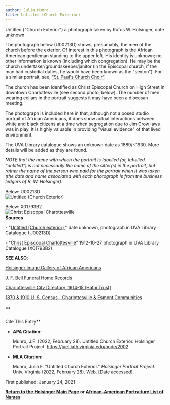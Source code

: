 ```yaml
---
author: Julia Munro
title: Untitled (Church Exterior)
---
```

Untitled ("Church Exterior") a photograph taken by Rufus W. Holsinger, date unknown.

The photograph below (U00213D) shows, presumably, the men of the church before the exterior. Of interest in this photograph is the African American gentleman standing to the upper left. His identity is unknown; no other information is known (including which congregation). He may be the church undertaker/groundskeeper/janitor (in the Episcopal church, if the man had custodial duties, he would have been known as the "sexton"). For a simliar portrait, see, ["St. Paul's Church Choir"](http://juel.iath.virginia.edu/node/2001 "St. Paul's Church Choir").  

The church has been identified as Christ Episcopal Church on High Street in downtown Charlottesville (see second photo, below). The number of men wearing collars in the portrait suggests it may have been a diocesan meeting.

The photograph is included here in that, although not a posed studio portrait of African Americans, it does show actual interactions between white and black citizens at a time when segregation due to Jim Crow laws was in play. It is highly valuable in providing "visual evidence" of that lived environment.

The UVA Library catalogue shows an unknown date as 1889/~1930. More details will be added as they are found.

_NOTE that the name with which the portrait is labelled (or, labelled "untitled") is not necessarily the name of the sitter(s) in the portrait, but rather the name of the person who paid for the portrait when it was taken (the date and name associated with each photograph is from the business ledgers of R. W. Holsinger)._ 

Below: U00213D  
![Untitled (Church Exterior)](https://iiif.lib.virginia.edu/iiif/uva-lib:1039477/full/778,561/0/default.jpg "Untitled (Church Exterior)") 

Below: X01793B2  
![Christ Episcopal Charottesville](https://iiif.lib.virginia.edu/iiif/uva-lib:1041410/full/778,561/0/default.jpg "Christ Episcopal Charlottesville")  
**Sources**

\- "[Untitled (Church exterior)](https://v3.lib.virginia.edu/sources/images/items/uva-lib:1039477 "Untitled (Church Exterior)")," date unknown, photograph in UVA Library Catalogue (U00213D)  

\- "[Christ Episcopal Charlottesville](https://v3.lib.virginia.edu/sources/images/items/uva-lib:1041410 "Christ Episcopal Charlottesville")" 1912-10-27 photograph in UVA Library Catalogue (X01793B2) 

**SEE ALSO**:

[Holsinger Image Gallery of African Americans](http://rwholsingerphotos.org/images.php "Holsinger Image Gallery of African Americans")

[J. F. Bell Funeral Home Records](http://www2.vcdh.virginia.edu/afam/raceandplace/perl_scripts/funeral_search.html "J. F. Bell Funeral Home Database")

[Charlottesville City Directory, 1914-15 \[Hathi Trust\]](https://catalog.hathitrust.org/Record/101954103 "Charlottesville City Directory, 1914-15") 

[1870 & 1910 U. S. Census - Charlottesville & Esmont Communities](http://www2.vcdh.virginia.edu/afam/raceandplace/census/search_both.html "1870 & 1910 U. S. Census: Charlottesville and Esmont Communities")

##### **  
Cite This Entry**

*   **APA Citation:**
    
    Munro, J.F. (2022, February 28). Untitled Church Exterior. Holsinger Portrait Project. https://juel.iath.virginia.edu/node/2002
    
*   **MLA Citation:**
    
    Munro, Julia F. "Untitled Church Exterior." _Holsinger Portrait Project_. Univ. Virginia (2022, February 28). Web. \[Date accessed\].
    

First published: January 24, 2021

[**Return to the Holsinger Main Page**](http://juel.iath.virginia.edu/node/980) **or [African-American Portraiture List of Names](http://juel.iath.virginia.edu/node/996)**